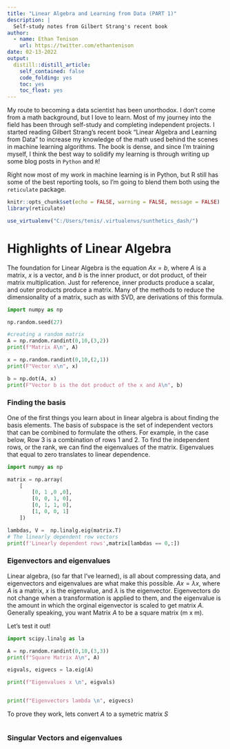 ```yaml
---
title: "Linear Algebra and Learning from Data (PART 1)"
description: |
  Self-study notes from Gilbert Strang's recent book
author:
  - name: Ethan Tenison
    url: https://twitter.com/ethantenison
date: 02-13-2022
output:
  distill::distill_article:
    self_contained: false
    code_folding: yes
    toc: yes
    toc_float: yes
---
```


My route to becoming a data scientist has been unorthodox. I don't come from a math background, but I love to learn. Most of my journey into the field has been through self-study and completing independent projects. I started reading Gilbert Strang's recent book "Linear Algebra and Learning from Data" to increase my knowledge of the math used behind the scenes in machine learning algorithms. The book is dense, and since I'm training myself, I think the best way to solidify my learning is through writing up some blog posts in `Python` and `R`! 

Right now most of my work in machine learning is in Python, but R still has some of the best reporting tools, so I'm going to blend them both using the `reticulate` package.

```r
knitr::opts_chunk$set(echo = FALSE, warning = FALSE, message = FALSE)
library(reticulate)

use_virtualenv("C:/Users/tenis/.virtualenvs/sunthetics_dash/")

```

# Highlights of Linear Algebra

The foundation for Linear Algebra is the equation $Ax=b$, where $A$ is a matrix, $x$ is a vector, and $b$ is the inner product, or dot product, of their matrix multiplication. Just for reference, inner products produce a scalar, and outer products produce a matrix. Many of the methods to reduce the dimensionality of a matrix, such as with SVD, are derivations of this formula. 

```python
import numpy as np

np.random.seed(27)

#creating a random matrix
A = np.random.randint(0,10,(3,2))
print(f"Matrix A\n", A)

x = np.random.randint(0,10,(2,1))
print(F"Vector x\n", x)

b = np.dot(A, x)
print(F"Vector b is the dot product of the x and A\n", b)


```

### Finding the basis 

One of the first things you learn about in linear algebra is about finding the basis elements. The basis of subspace is the set of independent vectors that can be combined to formulate the others. For example, in the case below, Row 3 is a combination of rows 1 and 2. To find the independent rows, or the rank, we can find the eigenvalues of the matrix. Eigenvalues that equal to zero translates to linear dependence. 

```python


import numpy as np

matrix = np.array(
    [
        [0, 1 ,0 ,0],
        [0, 0, 1, 0],
        [0, 1, 1, 0],
        [1, 0, 0, 1]
    ])

lambdas, V =  np.linalg.eig(matrix.T)
# The linearly dependent row vectors 
print(f'Linearly dependent rows',matrix[lambdas == 0,:])

```

### Eigenvectors and eigenvalues

Linear algebra, (so far that I've learned), is all about compressing data, and eigenvectors and eigenvalues are what make this possible. $Ax=\lambda x$, where $A$ is a matrix, $x$ is the eigenvalue, and $\lambda$ is the eigenvector. Eigenvectors do not change when a transformation is applied to them, and the eigenvalue is the amount in which the orginal eigenvector is scaled to get matrix $A$. Generally speaking, you want Matrix $A$ to be a square matrix (m x m).  

Let's test it out! 
```python
import scipy.linalg as la

A = np.random.randint(0,10,(3,3))
print(f"Square Matrix A\n", A)

eigvals, eigvecs = la.eig(A)

print(f"Eigenvalues x \n", eigvals)


print(f"Eigenvectors lambda \n", eigvecs)


```

To prove they work, lets convert $A$ to a symetric matrix $S$

```python


```



### Singular Vectors and eigenvalues 